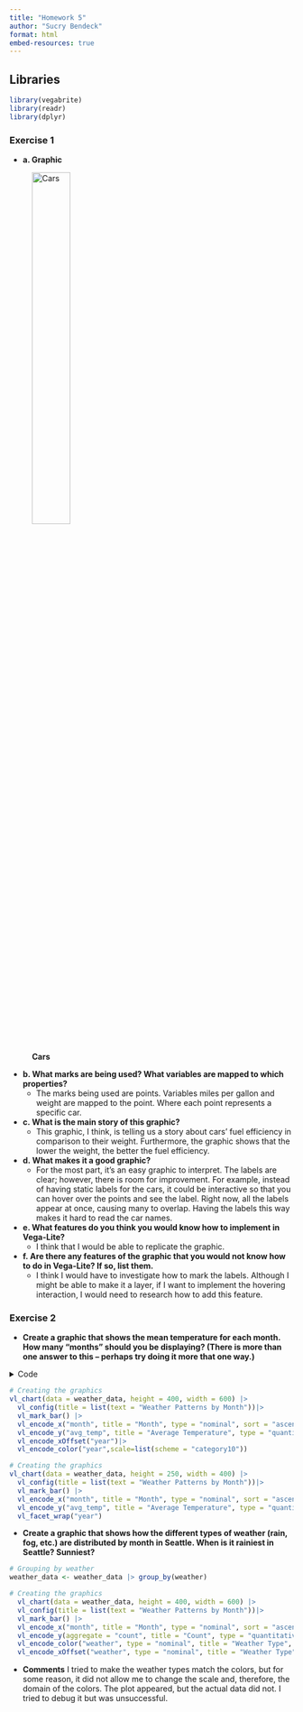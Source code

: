```yaml
---
title: "Homework 5"
author: "Sucry Bendeck"
format: html
embed-resources: true
---
```


## Libraries


```r
library(vegabrite)
library(readr)
library(dplyr)
```

### Exercise 1

- **a. Graphic**

![**Cars**](https://r-graph-gallery.com/275-add-text-labels-with-ggplot2_files/figure-html/thecode2-1.png){width=40%}

- **b. What marks are being used? What variables are mapped to which properties?**
   - The marks being used are points. Variables miles per gallon and weight are mapped to the point. Where each point represents a specific car. 
   
- **c. What is the main story of this graphic?**
    - This graphic, I think, is telling us a story about cars' fuel efficiency in comparison to their weight. Furthermore,        the graphic shows that the lower the weight, the better the fuel efficiency.
  
- **d. What makes it a good graphic?**
     - For the most part, it's an easy graphic to interpret. The labels are clear; however, there is room for improvement.        For example, instead of having static labels for the cars, it could be interactive so that you can hover over the           points and see the label. Right now, all the labels appear at once, causing many to overlap. Having the labels this         way makes it hard to read the car names.
  
- **e. What features do you think you would know how to implement in Vega-Lite?**
  - I think that I would be able to replicate the graphic.
  
- **f. Are there any features of the graphic that you would not know how to do in Vega-Lite? If so, list them.**
  - I think I would have to investigate how to mark the labels. Although I might be able to make it a layer, if I want to       implement the hovering interaction, I would need to research how to add this feature.

### Exercise 2

- **Create a graphic that shows the mean temperature for each month. How many “months” should you be displaying? (There is more than one answer to this – perhaps try doing it more that one way.)**

<details>
  <summary> Code </summary>
  
```r
# Reading the data
weather_data<- read_csv("https://calvin-data304.netlify.app/data/weather-with-dates.csv")

# Checking the first few rows of the data
head(weather_data)

# Checking my variables types
str(weather_data$month)
str(weather_data$year)
str(weather_data$temp_min)
str(weather_data$temp_max)
 
# Changing year from numeric to categorical
weather_data$year <- as.factor(weather_data$year)

# Calculating the average mean
weather_data <- weather_data |> mutate(avg_temp = (temp_max + temp_min)/2)

# Grouping by year and month
weather_data <- weather_data |> group_by(year,month)
```
</details>
```r
  
# Creating the graphics
vl_chart(data = weather_data, height = 400, width = 600) |>
  vl_config(title = list(text = "Weather Patterns by Month"))|>
  vl_mark_bar() |>
  vl_encode_x("month", title = "Month", type = "nominal", sort = "ascending") |>
  vl_encode_y("avg_temp", title = "Average Temperature", type = "quantitative", aggregate = "mean" )|>
  vl_encode_xOffset("year")|>
  vl_encode_color("year",scale=list(scheme = "category10"))

```

```r
# Creating the graphics
vl_chart(data = weather_data, height = 250, width = 400) |>
  vl_config(title = list(text = "Weather Patterns by Month"))|>
  vl_mark_bar() |>
  vl_encode_x("month", title = "Month", type = "nominal", sort = "ascending") |>
  vl_encode_y("avg_temp", title = "Average Temperature", type = "quantitative", aggregate = "mean" )|>
  vl_facet_wrap("year")

```



- **Create a graphic that shows how the different types of weather (rain, fog, etc.) are distributed by month in Seattle. When is it rainiest in Seattle? Sunniest?**

```r
# Grouping by weather
weather_data <- weather_data |> group_by(weather)

# Creating the graphics
  vl_chart(data = weather_data, height = 400, width = 600) |>
  vl_config(title = list(text = "Weather Patterns by Month"))|>
  vl_mark_bar() |>
  vl_encode_x("month", title = "Month", type = "nominal", sort = "ascending") |>
  vl_encode_y(aggregate = "count", title = "Count", type = "quantitative") |>
  vl_encode_color("weather", type = "nominal", title = "Weather Type", ) |>
  vl_encode_xOffset("weather", type = "nominal", title = "Weather Type")


```


- **Comments**
I tried to make the weather types match the colors, but for some reason, it did not allow me to change the scale and, therefore, the domain of the colors. The plot appeared, but the actual data did not. I tried to debug it but was unsuccessful.

